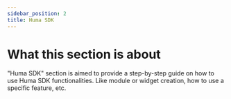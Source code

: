 ```yaml
---
sidebar_position: 2
title: Huma SDK
---
```


# What this section is about

"Huma SDK" section is aimed to provide a step-by-step guide on how to use Huma SDK functionalities.
Like module or widget creation, how to use a specific feature, etc.